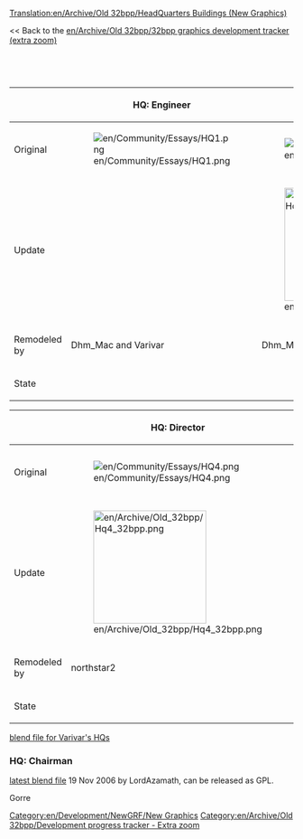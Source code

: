 [[Translation:en/Archive/Old 32bpp/HeadQuarters Buildings (New Graphics)]]


<< Back to the [[en/Archive/Old 32bpp/32bpp graphics development tracker (extra zoom)]]

<div><div style="display: table-cell; width:100%">{{en/Wiki/Progress bar 32bpp tracker|headquarter}}</div><div style="display: table-cell">&nbsp;</div></div>


{{en/Archive/Old 32bpp/Tracker sprite key}}


{| border=1 style="background:#e7ebff;"
!
!HQ: Engineer
!HQ: Traffic Manager
!HQ: Transport Coordinator
|-
!Original
|[[File:en/Community/Essays/HQ1.png]]
|[[File:en/Community/Essays/HQ2.png]]
|[[File:en/Community/Essays/HQ3.png]]
|-
!Update
|
|[[File:en/Archive/Old 32bpp/Hq2 32bpp.png|200px]]
|[[File:en/Archive/Old 32bpp/Hq3 32bpp.png|200px]]
|-
!Remodeled by
|Dhm_Mac and Varivar
|Dhm_Mac and Varivar
|Dhm_Mac and Varivar
|-
!State
{{en/Community/NewGRF/Done}}
{{en/Community/NewGRF/Done}}
{{en/Community/NewGRF/Done}}
|}

{| border=1 style="background:#e7ebff;"
!
!HQ: Director
!HQ: Chairman
!Statue
|-
!Original
|[[File:en/Community/Essays/HQ4.png]]
|[[File:en/Community/Essays/HQ5.png]]
|[[File:en/Archive/Old 32bpp/Company Statue.png]]
|-
!Update
|[[File:en/Archive/Old 32bpp/Hq4 32bpp.png|200px]]
|
|[[File:en/Archive/Old 32bpp/Statue2.png|200px]]
|-
!Remodeled by
|northstar2
|
|Dhm_Mac
|-
!State
{{en/Community/NewGRF/Done}}
{{en/Community/NewGRF/Unclaimed}}
{{en/Community/NewGRF/Done}}
|}

[http://www.tt-forums.net/viewtopic.php?p=732303#p732303 blend file for Varivar's HQs]
===HQ: Chairman===
[http://www.tt-forums.net/viewtopic.php?p=670788#p670788 latest blend file] 19 Nov 2006 by  LordAzamath, can be released as GPL.

Gorre


{{en/Community/NewGRF/Navbox Graphics Development}}

[[Category:en/Development/NewGRF/New Graphics]][[Category:en/Archive/Old 32bpp/Development progress tracker - Extra zoom]]